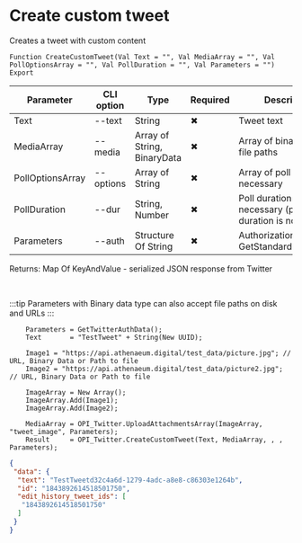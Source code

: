 ﻿---
sidebar_position: 1
---


# Create custom tweet
 Creates a tweet with custom content



`Function CreateCustomTweet(Val Text = "", Val MediaArray = "", Val PollOptionsArray = "", Val PollDuration = "", Val Parameters = "") Export`

  | Parameter | CLI option | Type | Required | Description |
  |-|-|-|-|-|
  | Text | --text | String | &#x2716; | Tweet text |
  | MediaArray | --media | Array of String, BinaryData | &#x2716; | Array of binary data or file paths |
  | PollOptionsArray | --options | Array of String | &#x2716; | Array of poll options, if necessary |
  | PollDuration | --dur | String, Number | &#x2716; | Poll duration if necessary (poll without duration is not created) |
  | Parameters | --auth | Structure Of String | &#x2716; | Authorization data. See GetStandardParameters |

  
  Returns:  Map Of KeyAndValue - serialized JSON response from Twitter

<br/>

:::tip
Parameters with Binary data type can also accept file paths on disk and URLs
:::
<br/>


```bsl title="1C:Enterprise/OneScript code example"
    Parameters = GetTwitterAuthData();
    Text       = "TestTweet" + String(New UUID);

    Image1 = "https://api.athenaeum.digital/test_data/picture.jpg"; // URL, Binary Data or Path to file
    Image2 = "https://api.athenaeum.digital/test_data/picture2.jpg"; // URL, Binary Data or Path to file

    ImageArray = New Array();
    ImageArray.Add(Image1);
    ImageArray.Add(Image2);

    MediaArray = OPI_Twitter.UploadAttachmentsArray(ImageArray, "tweet_image", Parameters);
    Result     = OPI_Twitter.CreateCustomTweet(Text, MediaArray, , , Parameters);
```
 



```json title="Result"
{
 "data": {
  "text": "TestTweetd32c4a6d-1279-4adc-a8e8-c86303e1264b",
  "id": "1843892614518501750",
  "edit_history_tweet_ids": [
   "1843892614518501750"
  ]
 }
}
```
